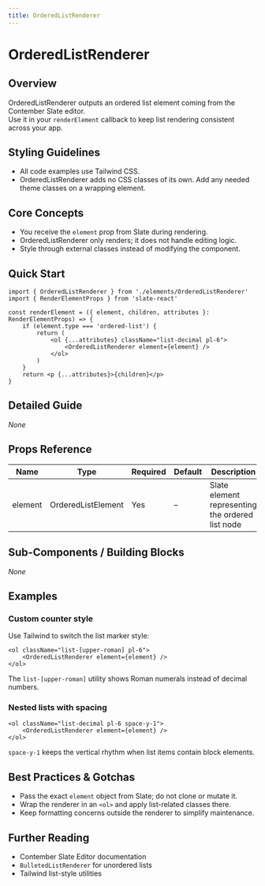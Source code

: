 ```yaml
---
title: OrderedListRenderer
---
```


<!-- Edited by human: false -->
<!-- Examples count: 0 -->
<!-- Source examples: 0 -->
<!-- Playground examples: 0 -->
<!-- External examples: 0 -->
<!-- Import examples: 0 -->

# OrderedListRenderer

## Overview
OrderedListRenderer outputs an ordered list element coming from the Contember Slate editor.  
Use it in your `renderElement` callback to keep list rendering consistent across your app.

## Styling Guidelines
* All code examples use Tailwind CSS.  
* OrderedListRenderer adds no CSS classes of its own. Add any needed theme classes on a wrapping element.

## Core Concepts
* You receive the `element` prop from Slate during rendering.  
* OrderedListRenderer only renders; it does not handle editing logic.  
* Style through external classes instead of modifying the component.

## Quick Start
```tsx
import { OrderedListRenderer } from './elements/OrderedListRenderer'
import { RenderElementProps } from 'slate-react'

const renderElement = ({ element, children, attributes }: RenderElementProps) => {
	if (element.type === 'ordered-list') {
		return (
			<ol {...attributes} className="list-decimal pl-6">
				<OrderedListRenderer element={element} />
			</ol>
		)
	}
	return <p {...attributes}>{children}</p>
}
```

## Detailed Guide
_None_

## Props Reference
| Name    | Type                | Required | Default | Description                                      |
|---------|---------------------|----------|---------|--------------------------------------------------|
| element | OrderedListElement  | Yes      | –       | Slate element representing the ordered list node |

## Sub-Components / Building Blocks
_None_

## Examples

### Custom counter style
Use Tailwind to switch the list marker style:

```tsx
<ol className="list-[upper-roman] pl-6">
	<OrderedListRenderer element={element} />
</ol>
```

The `list-[upper-roman]` utility shows Roman numerals instead of decimal numbers.

### Nested lists with spacing
```tsx
<ol className="list-decimal pl-6 space-y-1">
	<OrderedListRenderer element={element} />
</ol>
```

`space-y-1` keeps the vertical rhythm when list items contain block elements.

## Best Practices & Gotchas
* Pass the exact `element` object from Slate; do not clone or mutate it.  
* Wrap the renderer in an `<ol>` and apply list-related classes there.  
* Keep formatting concerns outside the renderer to simplify maintenance.

## Further Reading
* Contember Slate Editor documentation  
* `BulletedListRenderer` for unordered lists  
* Tailwind list-style utilities  

<!-- End of Generated Documentation -->